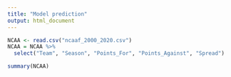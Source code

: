 ```yaml
---
title: "Model prediction"
output: html_document
---
```


```r
NCAA <- read.csv("ncaaf_2000_2020.csv")
NCAA = NCAA %>%
  select("Team", "Season", "Points_For", "Points_Against", "Spread")

summary(NCAA)

```